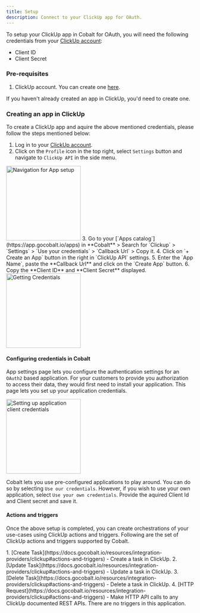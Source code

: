 ```yaml
---
title: Setup
description: Connect to your ClickUp app for OAuth.
---
```

To setup your ClickUp app in Cobalt for OAuth, you will need the following credentials from your [ClickUp account](https://app.clickup.com/login):
- Client ID
- Client Secret

### Pre-requisites

1. ClickUp account. You can create one [here](https://app.clickup.com/signup).

<Info>If you haven't already created an app in ClickUp, you'd need to create one.</Info>

### Creating an app in ClickUp

To create a ClickUp app and aquire the above mentioned credentials, please follow the steps mentioned below:

1. Log in to your [ClickUp account](https://app.clickup.com/login).
2. Click on the `Profile` icon in the top right, select `Settings` button and navigate to `ClickUp API` in the side menu.
<img height="200" src="/images/Clickup/clickup_navigation.png" alt="Navigation for App setup"/>
3. Go to your [`Apps catalog`](https://app.gocobalt.io/apps) in **Cobalt** > Search for `Clickup` > `Settings` > `Use your credentials` > `Callback Url` > Copy it.
4. Click on `+ Create an App` button in the right in `ClickUp API` settings.
5. Enter the `App Name`, paste the **Callback Url** and click on the `Create App` button.
6. Copy the **Client ID** and **Client Secret** displayed.
<img height="200" src="/images/Clickup/clickup_credentials.png" alt="Getting Credentials"/>

#### Configuring credentials in Cobalt
App settings page lets you configure the authentication settings for an `OAuth2` based application. For your customers to provide you authorization to access their data,
they would first need to install your application. This page lets you set up your application credentials.

<img height="200" src="/images/Clickup/clickup_cobalt.png" alt="Setting up application client credentials"/>

Cobalt lets you use pre-configured applications to play around. You can do so by selecting `Use our credentials`. However, if you wish to use your own application,
select `Use your own credentials`. Provide the aquired Client Id and Client secret and save it.

#### Actions and triggers
Once the above setup is completed, you can create orchestrations of your use-cases using ClickUp actions and triggers. Following are the set of ClickUp actions and triggers
supported by Cobalt.

<Tabs>
  <Tab title="Actions">
  <AccordionGroup>
  <Accordion title="Tasks">
     1. [Create Task](https://docs.gocobalt.io/resources/integration-providers/clickup#actions-and-triggers) - Create a task in ClickUp.
     2. [Update Task](https://docs.gocobalt.io/resources/integration-providers/clickup#actions-and-triggers) - Update a task in ClickUp.
     3. [Delete Task](https://docs.gocobalt.io/resources/integration-providers/clickup#actions-and-triggers) - Delete a task in ClickUp.
     </Accordion>
     <Accordion title="Others">
     4. [HTTP Request](https://docs.gocobalt.io/resources/integration-providers/clickup#actions-and-triggers) - Make HTTP API calls to any ClickUp documented REST APIs.
</Accordion>
</AccordionGroup>
  </Tab>
  <Tab title="Triggers">
    There are no triggers in this application.
    </Tab>
</Tabs>
